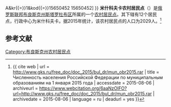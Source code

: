 {{Infobox Settlement
| official_name = 米什科夫卡农村居民点
| native_name = Мишковское сельское поселение
| settlement_type = [[农村居民点|农村居民点]]
| subdivision_type = [[国家|国家]]
| subdivision_type1 = [[州_(俄罗斯)|州]]
| subdivision_type2 = [[区_(苏联)|区]]
| subdivision_name = {{RUS}}
| subdivision_name1 = [[布良斯克州|布良斯克州]]
| subdivision_name2 = [[斯塔罗杜布区|斯塔罗杜布区]]
| seat_type = 行政中心
| seat = 米什科夫卡
| population_as_of=2015
| population_footnotes = <ref name=stat />
| population_total = 2029
| coordinates_display = inline,title
| latd =  | latm =  | lats =  | latNS = N
| longd =  | longm =  | longs =  | longEW = E
| timezone = [[莫斯科时间|MSK]]
| utc_offset = +3
| blank_name = [[俄罗斯市政土地区划代码|OKTMO编码]]
| blank_info = [http://classif.spb.ru/classificators/view/tma.php?st{{=}}A&kr{{=}}1&kod{{=}}15650452 15650452]
}}
'''米什科夫卡农村居民点'''（{{lang-ru|Мишковское сельское поселение}}）是[[俄罗斯联邦|俄罗斯联邦]][[布良斯克州|布良斯克州]][[斯塔罗杜布区|斯塔罗杜布区]]所属的一个[[农村居民点|农村居民点]]。其下辖有12个居民点，行政中心为米什科夫卡。据2015年统计，该农村居民点的人口为2029人。<ref name=stat>{{ cite web | url = http://www.gks.ru/free_doc/doc_2015/bul_dr/mun_obr2015.rar | title = Численность населения Российской Федерации по муниципальным образованиям на 1 января 2015 года | accessdate = 2015-08-06 | archiveurl = https://www.webcitation.org/6aaNzOlFO?url=http://www.gks.ru/free_doc/doc_2015/bul_dr/mun_obr2015.rar | archivedate = 2015-08-06 | language = ru | deadurl = yes }}</ref>

== 参考文献 ==
{{reflist}}

{{Russia-stub}}

[[Category:布良斯克州农村居民点|Category:布良斯克州农村居民点]]